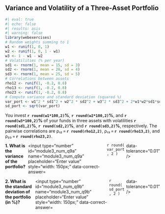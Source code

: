 ## Variance and Volatility of a Three‑Asset Portfolio

```r
#| eval: true
#| echo: false
#| results: asis
#| warning: false
library(webexercises)
# Random weights summing to 1
w1 <- runif(1, 0, 1)
w2 <- runif(1, 0, 1 - w1)
w3 <- 1 - w1 - w2
# Volatilities (% per year)
sd1 <- rnorm(1, mean = 15, sd = 3)
sd2 <- rnorm(1, mean = 20, sd = 4)
sd3 <- rnorm(1, mean = 25, sd = 5)
# Correlations between assets
rho12 <- runif(1, -0.2, 0.8)
rho13 <- runif(1, -0.2, 0.8)
rho23 <- runif(1, -0.2, 0.8)
# Compute variance and standard deviation (squared %)
var_port <- w1^2 * sd1^2 + w2^2 * sd2^2 + w3^2 * sd3^2 + 2*w1*w2*sd1*sd2*rho12 + 2*w1*w3*sd1*sd3*rho13 + 2*w2*w3*sd2*sd3*rho23
sd_port <- sqrt(var_port)
```

You invest **`r round(w1*100,2)`%**, **`r round(w2*100,2)`%**, and **`r round(w3*100,2)`%** of your funds in three assets with volatilities **`r round(sd1,2)`%**, **`r round(sd2,2)`%**, and **`r round(sd3,2)`%**, respectively. The pairwise correlations are ρ₁₂ = **`r round(rho12,2)`**, ρ₁₃ = **`r round(rho13,2)`**, and ρ₂₃ = **`r round(rho23,2)`**.

::: {.question-block}

<form onsubmit="event.preventDefault();" style="display: flex; flex-direction: row; gap: 6px;">
  <label for="module3_num_q9a"><strong>1. What is the variance of the portfolio?</strong></label>
  <input type="number" id="module3_num_q9a" name="module3_num_q9a" placeholder="Enter value" style="width: 150px;"
         data-correct-answer=`r round( var_port , 2 )` data-tolerance="0.01" />
</form>

<div id="feedback-module3_num_q9a" class="feedback" data-status="" style="display:none;">
✅ Variance = Σwᵢ²σᵢ² + 2Σ wᵢwⱼσᵢσⱼρᵢⱼ = **`r round(var_port, 2)`**.
</div>

:::

::: {.question-block}

<form onsubmit="event.preventDefault();" style="display: flex; flex-direction: row; gap: 6px;">
  <label for="module3_num_q9b"><strong>2. What is the standard deviation of the portfolio (in %)?</strong></label>
  <input type="number" id="module3_num_q9b" name="module3_num_q9b" placeholder="Enter value" style="width: 150px;"
         data-correct-answer=`r round( sd_port , 2 )` data-tolerance="0.01" />
</form>

<div id="feedback-module3_num_q9b" class="feedback" data-status="" style="display:none;">
✅ Standard deviation = √(variance) = **`r round(sd_port, 2)`**%.
</div>

:::